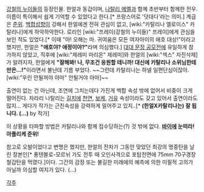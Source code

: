 [[강철의 누이들]]의 등장인물. 한얼과 동갑이며, [[나탈리 메멜]]과 함께 초반부터 함께한 전우. 이름이 특이해서 쉽게 기억할 수 있었다고 한다.[* 프랑스어로 '덧대다'라는 의미.] 계급은 [[준위]].
[[백합]]성향이 강해서 한얼에겐 전혀 관심이 없고, [wiki:"카탈리나 엘로이스" 카탈리나]에게 하악하악한다. 로리인 [wiki:"프레이(강철의 누이들)" 프레이]에게 관심을 보인 적도 있었다.[* 이때 "아! 오해는 마. 귀여움은 모든 여자아이의 애호 대상!"이라고 했지만, 한얼은 '''"애호야? 애정이야?"'''라며 의심했다.] 
[[대대 문장 공모전]]에 유일하게 참가하지 않았고, 직후에 [wiki:"제레미 마리온" 제레미]와 한얼의 [wiki:"섹스" 자진삭제]가 알려지자, 한얼에게 '''"잘해봐! 나, 무조건 응원할 테니까! 대신에 카탈리나 소위님한테만은...!"'''이라면서 불난데 기름 부었다. ~~그런데 카탈리나는 하넬 일편단심이잖아. [wiki:"우린 안될꺼야 아마" 안될거야 아마]~~

출연이 없는 건 아닌데, 조연에 그치는데다 가진게 백합 속성 밖에 없어서 비중이 크게 떨어진다. 차라리 나탈리는 [[길치]]에 [[천연]], [[보케]], [[거유]] 속성이라도 갖고 있어서 출연이라도 많지... 게다가 작가는 근친속성을 강력하게 밀어주고 있지..[* '''(한얼X카탈리나는) 잘 됩니다. (...)''' by 작가]

이 상황을 타파할 방법은 카탈리나와 함께 접수당하는(?) 것 밖에 없다. '''[[바이]]에 눈떠라! 아플리케 준위!'''


참고로 오발이었다고 변명은 했지만, 한얼의 전차가 그동안 맞았던 최강의 명중탄을 날린 장본인[* 퐁텐블로-모르뉘 가도 전투 때 오인사격으로 포탑전면에 75mm 70구경장 철갑탄을 먹였다.]이다. 그간의 감정 또는 불길한 미래에의 예측에 의한 미필적 고의가 아닐까 의심할 여지가 있다. (...)

[[각주]]
